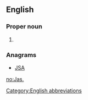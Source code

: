 ==English==

===Proper noun===
{{en-proper noun}}

# {{alternative spelling of|Jas|lang=en}}

===Anagrams===
* [[JSA#English|JSA]]

[[Category:English abbreviations]]

[[no:Jas.]]